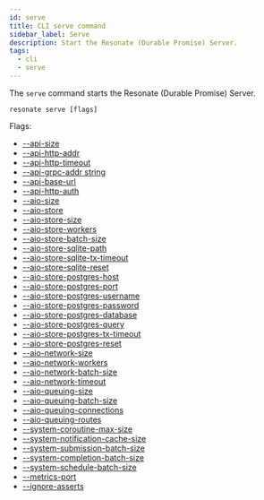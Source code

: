 ```yaml
---
id: serve
title: CLI serve command
sidebar_label: Serve
description: Start the Resonate (Durable Promise) Server.
tags:
  - cli
  - serve
---
```


The `serve` command starts the Resonate (Durable Promise) Server.

```shell
resonate serve [flags]
```

Flags:

- [--api-size](/operate/cli-reference/flags#--api-size)
- [--api-http-addr](/operate/cli-reference/flags#--api-http-addr)
- [--api-http-timeout](/operate/cli-reference/flags#--api-http-timeout)
- [--api-grpc-addr string](/operate/cli-reference/flags#--api-grpc-addr)
- [--api-base-url](/operate/cli-reference/flags#--api-base-url)
- [--api-http-auth](/operate/cli-reference/flags#--api-http-auth)
- [--aio-size](/operate/cli-reference/flags#--aio-size)
- [--aio-store](/operate/cli-reference/flags#--aio-store)
- [--aio-store-size](/operate/cli-reference/flags#--aio-store-size)
- [--aio-store-workers](/operate/cli-reference/flags#--aio-store-workers)
- [--aio-store-batch-size](/operate/cli-reference/flags#--aio-store-batch-size)
- [--aio-store-sqlite-path](/operate/cli-reference/flags#--aio-store-sqlite-path)
- [--aio-store-sqlite-tx-timeout](/operate/cli-reference/flags#--aio-store-sqlite-tx-timeout)
- [--aio-store-sqlite-reset](/operate/cli-reference/flags#--aio-store-sqlite-reset)
- [--aio-store-postgres-host](/operate/cli-reference/flags#--aio-store-postgres-host)
- [--aio-store-postgres-port](/operate/cli-reference/flags#--aio-store-postgres-port)
- [--aio-store-postgres-username](/operate/cli-reference/flags#--aio-store-postgres-username)
- [--aio-store-postgres-password](/operate/cli-reference/flags#--aio-store-postgres-password)
- [--aio-store-postgres-database](/operate/cli-reference/flags#--aio-store-postgres-database)
- [--aio-store-postgres-query](/operate/cli-reference/flags#--aio-store-postgres-query)
- [--aio-store-postgres-tx-timeout](/operate/cli-reference/flags#--aio-store-postgres-tx-timeout)
- [--aio-store-postgres-reset](/operate/cli-reference/flags#--aio-store-postgres-reset)
- [--aio-network-size](/operate/cli-reference/flags#--aio-network-size)
- [--aio-network-workers](/operate/cli-reference/flags#--aio-network-workers)
- [--aio-network-batch-size](/operate/cli-reference/flags#--aio-network-batch-size)
- [--aio-network-timeout](/operate/cli-reference/flags#--aio-network-timeout)
- [--aio-queuing-size](/operate/cli-reference/flags#--aio-queuing-size)
- [--aio-queuing-batch-size](/operate/cli-reference/flags#--aio-queuing-batch-size)
- [--aio-queuing-connections](/operate/cli-reference/flags#--aio-queuing-connections)
- [--aio-queuing-routes](/operate/cli-reference/flags#--aio-queuing-routes)
- [--system-coroutine-max-size](/operate/cli-reference/flags#--system-coroutine-max-size)
- [--system-notification-cache-size](/operate/cli-reference/flags#--system-notification-cache-size)
- [--system-submission-batch-size](/operate/cli-reference/flags#--system-submission-batch-size)
- [--system-completion-batch-size](/operate/cli-reference/flags#--system-completion-batch-size)
- [--system-schedule-batch-size](/operate/cli-reference/flags#--system-schedule-batch-size)
- [--metrics-port](/operate/cli-reference/flags#--metrics-port)
- [--ignore-asserts](/operate/cli-reference/flags#--ignore-asserts)
